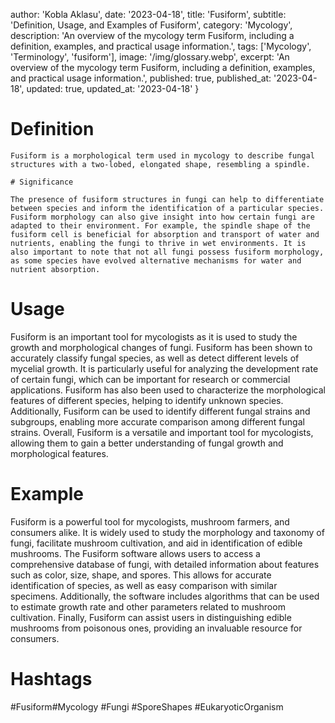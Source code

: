 
  author: 'Kobla Aklasu',
  date: '2023-04-18',
  title: 'Fusiform',
  subtitle: 'Definition, Usage, and Examples of Fusiform',
  category: 'Mycology',
  description: 'An overview of the mycology term Fusiform, including a definition, examples, and practical usage information.',
  tags: ['Mycology', 'Terminology', 'fusiform'],
  image: '/img/glossary.webp',
  excerpt: 'An overview of the mycology term Fusiform, including a definition, examples, and practical usage information.',
  published: true,
  published_at: '2023-04-18',
  updated: true,
  updated_at: '2023-04-18'
}




# Definition
    
    Fusiform is a morphological term used in mycology to describe fungal structures with a two-lobed, elongated shape, resembling a spindle.
    
    # Significance
    
    The presence of fusiform structures in fungi can help to differentiate between species and inform the identification of a particular species. Fusiform morphology can also give insight into how certain fungi are adapted to their environment. For example, the spindle shape of the fusiform cell is beneficial for absorption and transport of water and nutrients, enabling the fungi to thrive in wet environments. It is also important to note that not all fungi possess fusiform morphology, as some species have evolved alternative mechanisms for water and nutrient absorption.

# Usage

Fusiform is an important tool for mycologists as it is used to study the growth and morphological changes of fungi. Fusiform has been shown to accurately classify fungal species, as well as detect different levels of mycelial growth. It is particularly useful for analyzing the development rate of certain fungi, which can be important for research or commercial applications. Fusiform has also been used to characterize the morphological features of different species, helping to identify unknown species. Additionally, Fusiform can be used to identify different fungal strains and subgroups, enabling more accurate comparison among different fungal strains. Overall, Fusiform is a versatile and important tool for mycologists, allowing them to gain a better understanding of fungal growth and morphological features.

# Example

Fusiform is a powerful tool for mycologists, mushroom farmers, and consumers alike. It is widely used to study the morphology and taxonomy of fungi, facilitate mushroom cultivation, and aid in identification of edible mushrooms. The Fusiform software allows users to access a comprehensive database of fungi, with detailed information about features such as color, size, shape, and spores. This allows for accurate identification of species, as well as easy comparison with similar specimens. Additionally, the software includes algorithms that can be used to estimate growth rate and other parameters related to mushroom cultivation. Finally, Fusiform can assist users in distinguishing edible mushrooms from poisonous ones, providing an invaluable resource for consumers.

# Hashtags

#Fusiform#Mycology #Fungi #SporeShapes #EukaryoticOrganism


